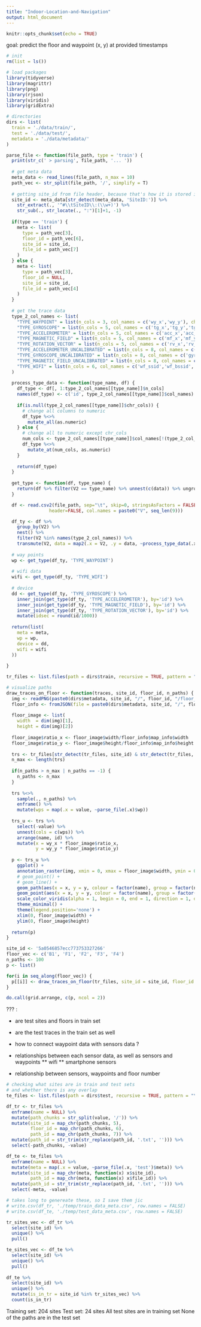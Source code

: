 ```yaml
---
title: "Indoor-Location-and-Navigation"
output: html_document
---
```


```r
knitr::opts_chunk$set(echo = TRUE)
```

goal: predict the floor and waypoint (x, y) at provided timestamps

```r
# init 
rm(list = ls())

# load packages
library(tidyverse)
library(magrittr)
library(png)
library(rjson)
library(viridis)
library(gridExtra)

# directories
dirs <- list(
  train = './data/train/',
  test = './data/test/',
  metadata = './data/metadata/'
)

```

```r
parse_file <- function(file_path, type = 'train') {
  print(str_c(' > parsing', file_path, '... '))
  
  # get meta data
  meta_data <- read_lines(file_path, n_max = 10)
  path_vec <- str_split(file_path, '/', simplify = T)
  
  # getting site_id from file header, because that's how it is stored in the test set
  site_id <- meta_data[str_detect(meta_data, 'SiteID:')] %>%
    str_extract(., '^#\\tSiteID\\:(\\w+)') %>%
    str_sub(., str_locate(., ":")[1]+1, -1)
  
  if(type == 'train') {
    meta <- list(
      type = path_vec[3],
      floor_id = path_vec[6],
      site_id = site_id,
      file_id = path_vec[7]
    )
  } else {
    meta <- list(
      type = path_vec[3],
      floor_id = NULL,
      site_id = site_id,
      file_id = path_vec[4]
    )
  }
  
  # get the trace data 
  type_2_col_names <- list(
    "TYPE_WAYPOINT" = list(n_cols = 3, col_names = c('wy_x','wy_y'), chr_cols = NULL),
    "TYPE_GYROSCOPE" = list(n_cols = 5, col_names = c('tg_x','tg_y','tg_z','tg_a'), chr_cols = NULL),
    "TYPE_ACCELEROMETER" = list(n_cols = 5, col_names = c('acc_x','acc_y','acc_z','acc_a'), chr_cols = NULL),
    "TYPE_MAGNETIC_FIELD" = list(n_cols = 5, col_names = c('mf_x','mf_y','mf_z','mf_a'), chr_cols = NULL),
    "TYPE_ROTATION_VECTOR" = list(n_cols = 5, col_names = c('rv_x','rv_y','rv_z','rv_a'), chr_cols = NULL),
    "TYPE_ACCELEROMETER_UNCALIBRATED" = list(n_cols = 8, col_names = c('accu_x','accu_y','accu_z','accu_x2','accu_y2','accu_z2','accu_a'), chr_cols = NULL),
    "TYPE_GYROSCOPE_UNCALIBRATED" = list(n_cols = 8, col_names = c('gyru_x','gyru_y','gyru_z','gyru_x2','gyru_y2','gyru_z2','gyru_a'), chr_cols = NULL),
    "TYPE_MAGNETIC_FIELD_UNCALIBRATED" = list(n_cols = 8, col_names = c('mfu_x','mfu_y','mfu_z','mfu_x2','mfu_y2','mfu_z2','mfu_a'), chr_cols = NULL),
    "TYPE_WIFI" = list(n_cols = 6, col_names = c('wf_ssid','wf_bssid','wf_rssi','wf_freq','wf_lst'), chr_cols = c('wf_ssid','wf_bssid'))
  )
  
  process_type_data <- function(type_name, df) {
    df_type <- df[, 1:type_2_col_names[[type_name]]$n_cols]
    names(df_type) <- c('id', type_2_col_names[[type_name]]$col_names)
    
    if(is.null(type_2_col_names[[type_name]]$chr_cols)) {
      # change all columns to numeric
      df_type %<>%
        mutate_all(as.numeric)
    } else {
      # change all to numeric except chr_cols
      num_cols <- type_2_col_names[[type_name]]$col_names[!(type_2_col_names[[type_name]]$col_names %in% type_2_col_names[[type_name]]$chr_cols)]
      df_type %<>%
        mutate_at(num_cols, as.numeric)
    }
    
    return(df_type)
  }
  
  get_type <- function(df, type_name) {
    return(df %>% filter(V2 == type_name) %>% unnest(c(data)) %>% ungroup %>% select(-V2))
  }

  df <- read.csv2(file_path, sep="\t", skip=0, stringsAsFactors = FALSE, comment.char = "#", 
                header=FALSE, col.names = paste0("V", seq_len(9)))

  df_ty <- df %>%
    group_by(V2) %>%
    nest() %>%
    filter(V2 %in% names(type_2_col_names)) %>%
    transmute(V2, data = map2(.x = V2, .y = data, ~process_type_data(.x , .y)))
  
  # way points
  wp <- get_type(df_ty, 'TYPE_WAYPOINT')
  
  # wifi data
  wifi <- get_type(df_ty, 'TYPE_WIFI')
  
  # device
  dd <- get_type(df_ty, 'TYPE_GYROSCOPE') %>%
    inner_join(get_type(df_ty, 'TYPE_ACCELEROMETER'), by='id') %>%
    inner_join(get_type(df_ty, 'TYPE_MAGNETIC_FIELD'), by='id') %>%
    inner_join(get_type(df_ty, 'TYPE_ROTATION_VECTOR'), by='id') %>%
    mutate(idsec = round(id/1000))
  
  return(list(
    meta = meta,
    wp = wp,
    device = dd, 
    wifi = wifi
  ))
  
}

tr_files <- list.files(path = dirs$train, recursive = TRUE, pattern = "\\.txt$", full.names = TRUE)
```

```r
# visualize paths
draw_traces_on_floor <- function(traces, site_id, floor_id, n_paths) {
  img <- readPNG(paste0(dirs$metadata, site_id, "/", floor_id, "/floor_image.png"))
  floor_info <- fromJSON(file = paste0(dirs$metadata, site_id, "/", floor_id, '/floor_info.json'))
  
  floor_image <- list(
    width  = dim(img)[1],
    height = dim(img)[2])
  
  floor_image$ratio_x <- floor_image$width/floor_info$map_info$width
  floor_image$ratio_y <- floor_image$height/floor_info$map_info$height
  
  trs <- tr_files[str_detect(tr_files, site_id) & str_detect(tr_files, floor_id)] 
  n_max <- length(trs)
  
  if(n_paths > n_max | n_paths == -1) {
    n_paths <- n_max
  }
  
  trs %<>%
    sample(., n_paths) %>%
    enframe() %>%
    mutate(wps = map(.x = value, ~parse_file(.x)$wp))
    
  trs_u <- trs %>%
    select(-value) %>%
    unnest(cols = c(wps)) %>%
    arrange(name, id) %>%
    mutate(x = wy_x * floor_image$ratio_x,
           y = wy_y * floor_image$ratio_y)
  
  p <- trs_u %>%
    ggplot() +
    annotation_raster(img, xmin = 0, xmax = floor_image$width, ymin = 0, ymax = floor_image$height) +
    # geom_point() +
    # geom_line() +
    geom_path(aes(x = x, y = y, colour = factor(name), group = factor(name))) +
    geom_point(aes(x = x, y = y, colour = factor(name), group = factor(name))) +
    scale_color_viridis(alpha = 1, begin = 0, end = 1, direction = 1, discrete = TRUE, option = "D") +
    theme_minimal() +
    theme(legend.position='none') +
    xlim(0, floor_image$width) +
    ylim(0, floor_image$height)
 
  return(p)
}

site_id <- '5a0546857ecc773753327266'
floor_vec <- c('B1', 'F1', 'F2', 'F3', 'F4')
n_paths <- 100
p <- list()

for(i in seq_along(floor_vec)) {
  p[[i]] <- draw_traces_on_floor(tr_files, site_id = site_id, floor_id = floor_vec[i], 100)
}

do.call(grid.arrange, c(p, ncol = 2))
```

??? :

* are test sites and floors in train set
* are the test traces in the train set as well
* how to connect waypoint data with sensors data ?


* relationships between each sensor data, as well as sensors and waypoints
** wifi
** smartphone sensors

* relationship between sensors, waypoints and floor number

```r
# checking what sites are in train and test sets
# and whether there is any overlap
te_files <- list.files(path = dirs$test, recursive = TRUE, pattern = "\\.txt$", full.names = TRUE)

df_tr <- tr_files %>%
  enframe(name = NULL) %>%
  mutate(path_chunks = str_split(value, '/')) %>%
  mutate(site_id = map_chr(path_chunks, 5),
         floor_id = map_chr(path_chunks, 6),
         path_id = map_chr(path_chunks, 7)) %>%
  mutate(path_id = str_trim(str_replace(path_id, '.txt', ''))) %>%
  select(-path_chunks, -value)

df_te <- te_files %>%
  enframe(name = NULL) %>%
  mutate(meta = map(.x = value, ~parse_file(.x, 'test')$meta)) %>%
  mutate(site_id = map_chr(meta, function(x) x$site_id),
         path_id = map_chr(meta, function(x) x$file_id)) %>%
  mutate(path_id = str_trim(str_replace(path_id, '.txt', ''))) %>%
  select(-meta, -value)

# takes long to genereate these, so I save them jic
# write.csv(df_tr, './temp/train_data_meta.csv', row.names = FALSE)
# write.csv(df_te, './temp/test_data_meta.csv', row.names = FALSE)

tr_sites_vec <- df_tr %>%
  select(site_id) %>%
  unique() %>%
  pull()

te_sites_vec <- df_te %>%
  select(site_id) %>%
  unique() %>%
  pull()
  
df_te %>%
  select(site_id) %>%
  unique() %>%
  mutate(is_in_tr = site_id %in% tr_sites_vec) %>%
  count(is_in_tr)
```

Training set: 204 sites
Test set: 24 sites
All test sites are in training set
None of the paths are in the test set





